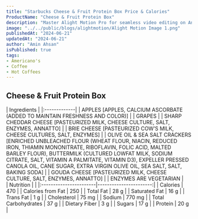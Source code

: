 ```yaml
---
title: "Starbucks Cheese & Fruit Protein Box Price & Calories"
ProductName: "Cheese & Fruit Protein Box" 
description: "Master Alight Motion Pro for seamless video editing on Android, iOS, and Tablets with our ultimate guide, unlocking advanced features and elevating your skills in 2024!"
image: "../../public/blogs/alightmotion/Alight Motion Image 1.png"
publishedAt: "2024-06-21"
updatedAt: "2024-06-21"
author: "Amin Ahsan"
isPublished: true
tags:
- Americano's                
- Coffee
- Hot Coffees   
---
```


## Cheese & Fruit Protein Box 

<div className="tables-container">
  <div className="table-wrapper">
    | Ingredients  |  
    |:-------------|
    | APPLES [APPLES, CALCIUM ASCORBATE (ADDED TO MAINTAIN FRESHNESS AND COLOR)] |  
    | GRAPES |  
    | SHARP CHEDDAR CHEESE [PASTEURIZED MILK, CHEESE CULTURE, SALT, ENZYMES, ANNATTO] |  
    | BRIE CHEESE [PASTEURIZED COW’S MILK, CHEESE CULTURES, SALT, ENZYMES] |  
    | OLIVE OIL & SEA SALT CRACKERS [ENRICHED UNBLEACHED FLOUR (WHEAT FLOUR, NIACIN, REDUCED IRON, THIAMIN MONONITRATE, RIBOFLAVIN, FOLIC ACID, MALTED BARLEY FLOUR), BUTTERMILK (CULTURED LOWFAT MILK, SODIUM CITRATE, SALT, VITAMIN A PALMITATE, VITAMIN D3), EXPELLER PRESSED CANOLA OIL, CANE SUGAR, EXTRA VIRGIN OLIVE OIL, SEA SALT, SALT, BAKING SODA] |  
    | GOUDA CHEESE [PASTEURIZED MILK, CHEESE CULTURE, SALT, ENZYMES, ANNATTO] |  
    | ENZYMES ARE VEGETARIAN |  
  </div>
  <div className="table-wrapper">
    | Nutrition              |                        |  
    |:-----------------------|-----------------------:|
    | Calories               | 470                    |  
    | Calories from Fat      | 250                    |  
    | Total Fat              | 28 g                   |  
    | Saturated Fat          | 16 g                   |  
    | Trans Fat              | 1 g                    |  
    | Cholesterol            | 75 mg                  |  
    | Sodium                 | 770 mg                 |  
    | Total Carbohydrates    | 37 g                   |  
    | Dietary Fiber          | 3 g                    |  
    | Sugars                 | 17 g                   |  
    | Protein                | 20 g                   |  
  </div>
</div>

<style jsx>{`
  .tables-container {
    display: flex;
    flex-direction: row;
    gap: 30px;
  }
  .table-wrapper {
    width: 500px; /* Adjust as needed */
  }
  @media (max-width: 768px) {
    .tables-container {
      flex-direction: column;
      gap: 0px; /* Adjust as needed */
    }
    .table-wrapper {
      width: 100%; /* Adjust as needed */
    }
  }
`}</style>
